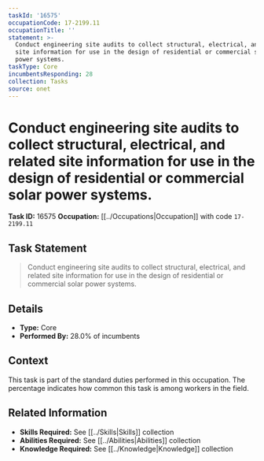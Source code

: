 ```yaml
---
taskId: '16575'
occupationCode: 17-2199.11
occupationTitle: ''
statement: >-
  Conduct engineering site audits to collect structural, electrical, and related
  site information for use in the design of residential or commercial solar
  power systems.
taskType: Core
incumbentsResponding: 28
collection: Tasks
source: onet
---
```

# Conduct engineering site audits to collect structural, electrical, and related site information for use in the design of residential or commercial solar power systems.

**Task ID:** 16575
**Occupation:** [[../Occupations|Occupation]] with code `17-2199.11`

## Task Statement

> Conduct engineering site audits to collect structural, electrical, and related site information for use in the design of residential or commercial solar power systems.

## Details

- **Type:** Core
- **Performed By:** 28.0% of incumbents

## Context

This task is part of the standard duties performed in this occupation. The percentage indicates how common this task is among workers in the field.

## Related Information

- **Skills Required:** See [[../Skills|Skills]] collection
- **Abilities Required:** See [[../Abilities|Abilities]] collection
- **Knowledge Required:** See [[../Knowledge|Knowledge]] collection
